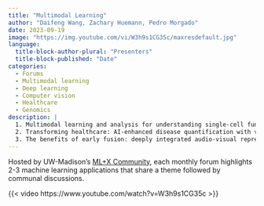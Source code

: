 ```yaml
---
title: "Multimodal Learning"
author: "Daifeng Wang, Zachary Huemann, Pedro Morgado"
date: 2023-09-19
image: "https://img.youtube.com/vi/W3h9s1CG35c/maxresdefault.jpg"
language: 
  title-block-author-plural: "Presenters"
  title-block-published: "Date"
categories:
  - Forums
  - Multimodal learning
  - Deep learning
  - Computer vision
  - Healthcare
  - Genomics
description: |
  1. Multimodal learning and analysis for understanding single-cell functional genomics in brains and brain diseases, Daifeng Wang<br>
  2. Transforming healthcare: AI-enhanced disease quantification with vision-language models, Zachary Huemann<br>
  3. The benefits of early fusion: deeply integrated audio-visual representation learning, Pedro Morgado
---
```


Hosted by UW-Madison's [ML+X Community](https://datascience.wisc.edu/ml-community), each monthly forum highlights 2-3 machine learning applications that share a theme followed by communal discussions.

{{< video https://www.youtube.com/watch?v=W3h9s1CG35c >}}
